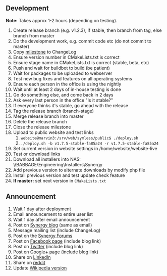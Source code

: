 == Development ==
'''Note:''' Takes approx 1-2 hours (depending on testing).

# Create release branch (e.g. v1.2.3), if stable, then branch from tag, else branch from master
# Do the development work, e.g. commit code etc (do not commit to master)
# Copy [https://github.com/synergy/synergy/milestones milestone] to ChangeLog
# Ensure version number in CMakeLists.txt is correct
# Ensure stage name in CMakeLists.txt is correct (stable, beta, etc)
# Push and wait for buildbot to build (be patient)
# Wait for packages to be uploaded to webserver
# Test new bug fixes and features on all operating systems
# Ensure each person in the office is using the nightly
# Wait until at least 2 days of in-house testing is done
# Go do something else, and come back in 2 days
# Ask every last person in the office "Is it stable?"
# If everyone thinks it's stable, go ahead with the release
# Tag the release branch (branch-stage)
# Merge release branch into master
# Delete the release branch
# Close the release milestone
# Upload to public website and test links
## <code>website@marvin3:/srv/web/symless/public$ ./deploy.sh</code>
## <code>./deploy.sh -b v1.7.5-stable-fa85a24 -r v1.7.5-stable-fa85a24</code>
# Set current version in website settings in /home/website/website-live
# Test or download links
# Download all installers into NAS: \\BABBAGE\Engineering\Installers\Synergy
# Add previous version to alternate downloads by modify php file
# Install previous version and test update check feature
# '''If master:''' set next version in <code>CMakeLists.txt</code>

== Announcement ==

# Wait 1 day after deployment
# Email announcement to entire user list
# Wait 1 day after email announcement
# Post on [http://symless.wordpress.com/ Synergy blog] (same as email)
# Message mailing list (include ChangeLog)
# Post on the [http://symless.org/forum/ Synergy Forums]
# Post on [https://www.facebook.com/symless Facebook page] (include blog link)
# Post on [https://twitter.com/symless Twitter] (include blog link)
# Post on [https://plus.google.com/b/109104035534174281072/+Synergy/posts Google+ page] (include blog link)
# Share on [https://www.linkedin.com/home LinkedIn]
# Share on [https://www.reddit.com/r/software/ reddit]
# Update [http://en.wikipedia.org/wiki/Synergy_(software) Wikipedia version]